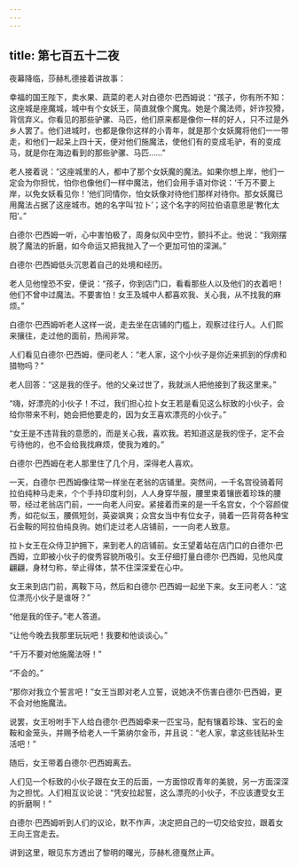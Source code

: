 ```yaml
---
---
---
```

title: 第七百五十二夜
---






夜幕降临，莎赫札德接着讲故事：





幸福的国王陛下，卖水果、蔬菜的老人对白德尔·巴西姆说：“孩子，你有所不知：这座城是座魔城，城中有个女妖王，简直就像个魔鬼。她是个魔法师，奸诈狡猾，背信弃义。你看见的那些驴骡、马匹，他们原来都是像你一样的好人，只不过是外乡人罢了。他们进城时，也都是像你这样的小青年，就是那个女妖魔将他们一一带走，和他们一起呆上四十天，便对他们施魔法，使他们有的变成毛驴，有的变成马，就是你在海边看到的那些驴骡、马匹……”

老人接着说：“这座城里的人，都中了那个女妖魔的魔法。如果你想上岸，他们一定会为你担忧，怕你也像他们一样中魔法，他们会用手语对你说：‘千万不要上岸，以免女妖看见你！’他们同情你，怕女妖像对待他们那样对待你。那女妖魔已用魔法占据了这座城市。她的名字叫‘拉卜’；这个名字的阿拉伯语意思是‘教化太阳’。”

白德尔·巴西姆一听，心中害怕极了，周身似风中空竹，颤抖不止。他说：“我刚摆脱了魔法的折磨，如今命运又把我抛入了一个更加可怕的深渊。”

白德尔·巴西姆低头沉思着自己的处境和经历。

老人见他惶恐不安，便说：“孩子，你到店门口，看看那些人以及他们的衣着吧！他们不曾中过魔法。不要害怕！女王及城中人都喜欢我、关心我，从不找我的麻烦。”

白德尔·巴西姆听老人这样一说，走去坐在店铺的门槛上，观察过往行人。人们熙来攘往，走过他的面前，热闹非常。

人们看见白德尔·巴西姆，便问老人：“老人家，这个小伙子是你近来抓到的俘虏和猎物吗？”

老人回答：“这是我的侄子。他的父亲过世了，我就派人把他接到了我这里来。”

“嗨，好漂亮的小伙子！不过，我们担心拉卜女王若是看见这么标致的小伙子，会给你带来不利，她会把他要走的，因为女王喜欢漂亮的小伙子。”

“女王是不违背我的意愿的，而是关心我，喜欢我。若知道这是我的侄子，定不会亏待他的，也不会给我找麻烦，使我为难的。”

白德尔·巴西姆在老人那里住了几个月，深得老人喜欢。

一天，白德尔·巴西姆像往常一样坐在老翁的店铺里。突然间，一千名宫役骑着阿拉伯纯种马走来，个个手持印度利剑，人人身穿华服，腰里束着镶嵌着珍珠的腰带，经过老翁店门前，一一向老人问安。紧接着而来的是一千名宫女，个个容颜俊秀，如花似玉，腰佩短剑，英姿飒爽；众宫女当中有位女子，骑着一匹背荷各种宝石金鞍的阿拉伯纯良驹。她们走过老人店铺前，一一向老人致意。

拉卜女王在众侍卫护拥下，来到老人的店铺前。女王望着站在店门口的白德尔·巴西姆，立即被小伙子的俊秀容貌所吸引。女王仔细打量白德尔·巴西姆，见他风度翩翩，身材匀称，举止得体，禁不住深深爱在心中。

女王来到店门前，离鞍下马，然后和白德尔·巴西姆一起坐下来。女王问老人：“这位漂亮小伙子是谁呀？”

“他是我的侄子。”老人答道。

“让他今晚去我那里玩玩吧！我要和他谈谈心。”

“千万不要对他施魔法呀！”

“不会的。”

“那你对我立个誓言吧！”女王当即对老人立誓，说她决不伤害白德尔·巴西姆，更不会对他施魔法。

说罢，女王吩咐手下人给白德尔·巴西姆牵来一匹宝马，配有镶着珍珠、宝石的金鞍和金笼头，并赐予给老人一千第纳尔金币，并且说：“老人家，拿这些钱贴补生活吧！”

随后，女王带着白德尔·巴西姆离去。

人们见一个标致的小伙子跟在女王的后面，一方面惊叹青年的美貌，另一方面深深为之担忧。人们相互议论说：“凭安拉起誓，这么漂亮的小伙子，不应该遭受女王的折磨啊！”

白德尔·巴西姆听到人们的议论，默不作声，决定把自己的一切交给安拉，跟着女王向王宫走去。





讲到这里，眼见东方透出了黎明的曙光，莎赫札德戛然止声。